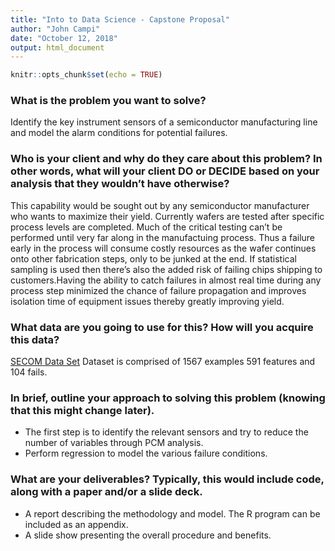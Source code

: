 ---
title: "Into to Data Science - Capstone Proposal"
author: "John Campi"
date: "October 12, 2018"
output: html_document
---

```{r setup, include=FALSE}
knitr::opts_chunk$set(echo = TRUE)
```

### What is the problem you want to solve?

Identify the key instrument sensors of a semiconductor manufacturing line and model the alarm conditions for potential failures. 


### Who is your client and why do they care about this problem? In other words, what will your client DO or DECIDE based on your analysis that they wouldn't have otherwise?

This capability would be sought out by any semiconductor manufacturer who wants to maximize their yield. Currently wafers are tested after specific process levels are completed. Much of the critical testing can't be performed until very far along in the manufactuing process. Thus a failure early in the process will consume costly resources as the wafer continues onto other fabrication steps, only to be junked at the end. If statistical sampling is used then there's also the added risk of failing chips shipping to customers.Having the ability to catch failures in almost real time during any process step minimized the chance of failure propagation and improves isolation time of equipment issues thereby greatly improving yield.


### What data are you going to use for this? How will you acquire this data?

[SECOM Data Set](http://archive.ics.uci.edu/ml/datasets/secom)
Dataset is comprised of 1567 examples 591 features and 104 fails.
    

### In brief, outline your approach to solving this problem (knowing that this might change later).

- The first step is to identify the relevant sensors and try to reduce the number of variables through PCM analysis.
- Perform regression to model the various failure conditions.


### What are your deliverables? Typically, this would include code, along with a paper and/or a slide deck.

- A report describing the methodology and model. The R program can be included as an appendix.
- A slide show presenting the overall procedure and benefits.
